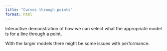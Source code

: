 ```yaml
---
title: "Curves through points"
format: html
---
```


Interactive demonstration of how we can select what the appropriate model is for a line through a point. 

With the larger models there might be some issues with performance. 